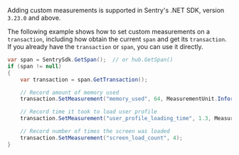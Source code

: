 Adding custom measurements is supported in Sentry's .NET SDK, version `3.23.0` and above.

The following example shows how to set custom measurements on a `transaction`, including how obtain the current `span` and get its `transaction`.
If you already have the `transaction` or `span`, you can use it directly.

```csharp
var span = SentrySdk.GetSpan();  // or hub.GetSpan()
if (span != null)
{
    var transaction = span.GetTransaction();

    // Record amount of memory used
    transaction.SetMeasurement("memory_used", 64, MeasurementUnit.Information.Megabyte);

    // Record time it took to load user profile
    transaction.SetMeasurement("user_profile_loading_time", 1.3, MeasurementUnit.Duration.Second);

    // Record number of times the screen was loaded
    transaction.SetMeasurement("screen_load_count", 4);
}
```
